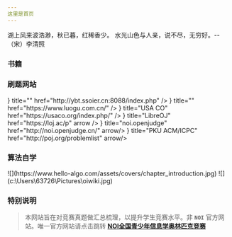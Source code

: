 ```yaml
---
这里是首页
---
```



<Callout type="info">
湖上风来波浩渺，秋已暮，红稀香少。  
水光山色与人亲，说不尽，无穷好。-- （宋）李清照
</Callout>

### 书籍 



### 刷题网站
 
<Cards num={3}>
  <Card icon={
        <img width="130" height="28" src="http://ybt.ssoier.cn:8088/5.jpg" />
    } title=""  href="http://ybt.ssoier.cn:8088/index.php"  />
  <Card icon={
        <img width="68" height="24" src="https://fecdn.luogu.com.cn/luogu/logo.png?0fdd294ff62e331d2f70e1a37ba4ee02" />
    } title=""  href="https://www.luogu.com.cn/"  />
  <Card icon={
        <img width="56" height="28" src="https://alphastar.academy/wp-content/uploads/2020/12/usaco_logo.png" />
    } title="USA CO"  href="https://usaco.org/index.php/"  />
  <Card icon={
        <img width="24" height="24" src="https://static.cdn.menci.xyz/libreoj-assets/logo-website.min.svg" />
    } title="LibreOJ"  href="https://loj.ac/p" arrow />  
  <Card icon={
        <img width="24" height="24" src="https://res.jisuanke.com/img/upload/20181206/8dafb9782925a618e06559bb4d852ec11a84b0bc.png" />
    } title="noi.openjudge" href="http://noi.openjudge.cn/" arrow/>
    <Card icon={
        <img width="28" height="28" src="http://poj.org/images/logo3.gif" />
    } title="PKU ACM/ICPC" href="http://poj.org/problemlist" arrow/>
</Cards>

### 算法自学
<Cards num={3}>
  <Card href="https://www.hello-algo.com/chapter_introduction/" title="Hello 算法（很好的入门算法）" image > 
    ![](https://www.hello-algo.com/assets/covers/chapter_introduction.jpg)
  </Card>
  <Card href="https://oi.wiki/" title="OI wiki(⭐️推荐)" image arrow >
    ![](c:\Users\63726\Pictures\oiwiki.jpg)
  </Card>
</Cards>

### 特别说明
> 本网站旨在对竞赛真题做汇总梳理，以提升学生竞赛水平。非 **`NOI`** 官方网站。唯一官方网站请点击跳转 [**NOI全国青少年信息学奥林匹克竞赛**](http://www.noi.cn) 
